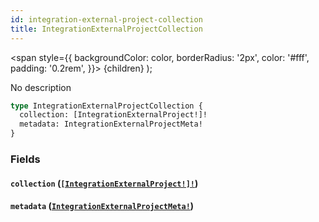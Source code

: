 ```yaml
---
id: integration-external-project-collection
title: IntegrationExternalProjectCollection
---
```


<span
style={{
      backgroundColor: color,
      borderRadius: '2px',
      color: '#fff',
      padding: '0.2rem',
    }}>
{children}
</span>
);

No description

```graphql
type IntegrationExternalProjectCollection {
  collection: [IntegrationExternalProject!]!
  metadata: IntegrationExternalProjectMeta!
}
```

### Fields

#### `collection` ([`[IntegrationExternalProject!]!`](/api/graphql/documentation/objects/integration-external-project))

#### `metadata` ([`IntegrationExternalProjectMeta!`](/api/graphql/documentation/objects/integration-external-project-meta))
